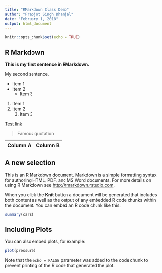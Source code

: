 ```yaml
---
title: "RMarkdown Class Demo"
author: "Prabjot Singh Dhanjal"
date: "February 1, 2018"
output: html_document
---
```


```r
knitr::opts_chunk$set(echo = TRUE)
```

## R Markdown

**This is my first sentence in RMarkdown.**

My second sentence.

*   Item 1
*   Item 2
    * Item 3
    
1.  Item 1
2.  Item 2
    3.  Item 3
    
[Test link](http://gmu.edu)

> Famous quotation

| Column A | Column B |
| ---------| -------- |

## A new selection

This is an R Markdown document. Markdown is a simple formatting syntax for authoring HTML, PDF, and MS Word documents. For more details on using R Markdown see <http://rmarkdown.rstudio.com>.

When you click the **Knit** button a document will be generated that includes both content as well as the output of any embedded R code chunks within the document. You can embed an R code chunk like this:

```r
summary(cars)
```

## Including Plots

You can also embed plots, for example:

```r
plot(pressure)
```

Note that the `echo = FALSE` parameter was added to the code chunk to prevent printing of the R code that generated the plot.

